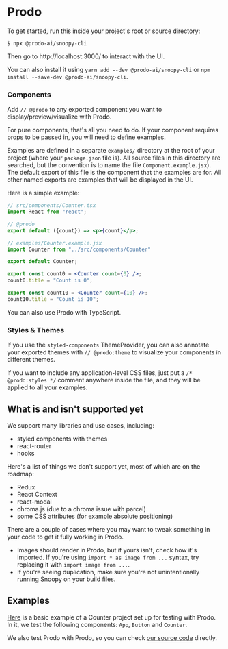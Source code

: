# Prodo

To get started, run this inside your project's root or source directory:

```shell
$ npx @prodo-ai/snoopy-cli
```

Then go to http://localhost:3000/ to interact with the UI.

You can also install it using `yarn add --dev @prodo-ai/snoopy-cli` or `npm
install --save-dev @prodo-ai/snoopy-cli`.

### Components

Add `// @prodo` to any exported component you want to display/preview/visualize
with Prodo.

For pure components, that's all you need to do. If your component requires props
to be passed in, you will need to define examples.

Examples are defined in a separate `examples/` directory at the root of your
project (where your `package.json` file is). All source files in this directory
are searched, but the convention is to name the file `Component.example.jsx`).
The default export of this file is the component that the examples are for. All
other named exports are examples that will be displayed in the UI.

Here is a simple example:

```jsx
// src/components/Counter.tsx
import React from "react";

// @prodo
export default ({count}) => <p>{count}</p>;
```

```jsx
// examples/Counter.example.jsx
import Counter from "../src/components/Counter"

export default Counter;

export const count0 = <Counter count={0} />;
count0.title = "Count is 0";

export const count10 = <Counter count={10} />;
count10.title = "Count is 10";
```

You can also use Prodo with TypeScript.

### Styles & Themes

If you use the `styled-components` ThemeProvider, you can also annotate your
exported themes with `// @prodo:theme` to visualize your components in different
themes.

If you want to include any application-level CSS files, just put a `/*
@prodo:styles */` comment anywhere inside the file, and they will be applied to
all your examples.

## What is and isn't supported yet

We support many libraries and use cases, including:

- styled components with themes
- react-router
- hooks

Here's a list of things we don't support yet, most of which are on the roadmap:

- Redux
- React Context
- react-modal
- chroma.js (due to a chroma issue with parcel)
- some CSS attributes (for example absolute positioning)

There are a couple of cases where you may want to tweak something in your code
to get it fully working in Prodo.

- Images should render in Prodo, but if yours isn't, check how it's imported. If
  you're using `import * as image from ...` syntax, try replacing it with
  `import image from ...`.
- If you're seeing duplication, make sure you're not unintentionally running
  Snoopy on your build files.

## Examples

[Here](https://github.com/prodo-ai/snoopy/tree/master/examples/01-counter) is a
basic example of a Counter project set up for testing with Prodo. In it, we test
the following components: `App`, `Button` and `Counter`.

We also test Prodo with Prodo, so you can check [our source
code](https://github.com/prodo-ai/snoopy/tree/master/packages/ui/src) directly.
